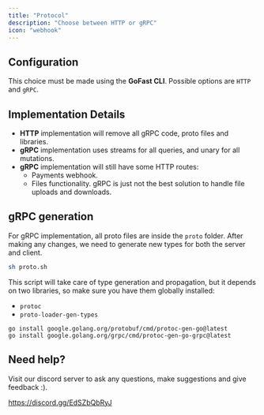 ```yaml
---
title: "Protocol"
description: "Choose between HTTP or gRPC"
icon: "webhook"
---
```


## Configuration

This choice must be made using the **GoFast CLI**. Possible options are `HTTP` and `gRPC`.

## Implementation Details

- **HTTP** implementation will remove all gRPC code, proto files and libraries.
- **gRPC** implementation uses streams for all queries, and unary for all mutations.
- **gRPC** implementation will still have some HTTP routes:
  - Payments webhook.
  - Files functionality. gRPC is just not the best solution to handle file uploads and downloads.

## gRPC generation

For gRPC implementation, all proto files are inside the `proto` folder. After making any changes, we need to generate new types for both the server and client.

```bash
sh proto.sh
```

This script will take care of type generation and propagation, but it depends on two libraries, so make sure you have them globally installed:

- `protoc`
- `proto-loader-gen-types`

```
go install google.golang.org/protobuf/cmd/protoc-gen-go@latest
go install google.golang.org/grpc/cmd/protoc-gen-go-grpc@latest
```

## Need help?

Visit our discord server to ask any questions, make suggestions and give feedback :).

https://discord.gg/EdSZbQbRyJ
